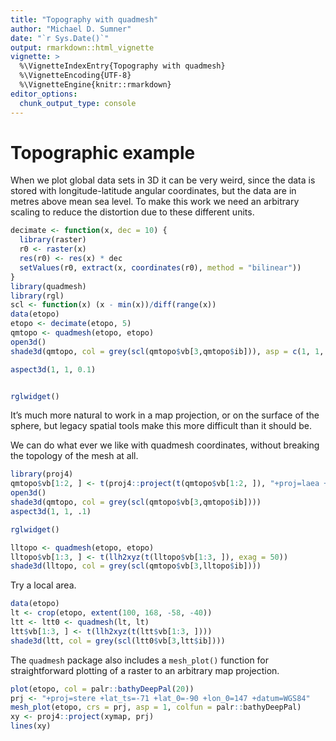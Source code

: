 ```yaml
---
title: "Topography with quadmesh"
author: "Michael D. Sumner"
date: "`r Sys.Date()`"
output: rmarkdown::html_vignette
vignette: >
  %\VignetteIndexEntry{Topography with quadmesh}
  %\VignetteEncoding{UTF-8}
  %\VignetteEngine{knitr::rmarkdown}
editor_options: 
  chunk_output_type: console
---
```


# Topographic example

When we plot global data sets in 3D it can be very weird, since the data is stored with longitude-latitude angular coordinates, but the data are in metres above mean sea level. To make this work we need an arbitrary scaling to reduce the distortion due to these different units. 

```r
decimate <- function(x, dec = 10) {
  library(raster)
  r0 <- raster(x)
  res(r0) <- res(x) * dec
  setValues(r0, extract(x, coordinates(r0), method = "bilinear"))
}
library(quadmesh)
library(rgl)
scl <- function(x) (x - min(x))/diff(range(x))
data(etopo)
etopo <- decimate(etopo, 5)
qmtopo <- quadmesh(etopo, etopo)
open3d()
shade3d(qmtopo, col = grey(scl(qmtopo$vb[3,qmtopo$ib])), asp = c(1, 1, 0.0001))

aspect3d(1, 1, 0.1)


rglwidget()
```

It's much more natural to work in a map projection, or on the surface of the sphere, but legacy spatial tools make this more difficult than it should be. 

We can do what ever we like with quadmesh coordinates, without breaking the topology of the mesh at all. 

```r
library(proj4)
qmtopo$vb[1:2, ] <- t(proj4::project(t(qmtopo$vb[1:2, ]), "+proj=laea +ellps=WGS84 +lat_0=-90"))
open3d()
shade3d(qmtopo, col = grey(scl(qmtopo$vb[3,qmtopo$ib])))
aspect3d(1, 1, .1)

rglwidget()

lltopo <- quadmesh(etopo, etopo)
lltopo$vb[1:3, ] <- t(llh2xyz(t(lltopo$vb[1:3, ]), exag = 50))
shade3d(lltopo, col = grey(scl(qmtopo$vb[3,lltopo$ib])))

```


Try a local area. 

```r
data(etopo)
lt <- crop(etopo, extent(100, 168, -58, -40))
ltt <- ltt0 <- quadmesh(lt, lt)
ltt$vb[1:3, ] <- t(llh2xyz(t(ltt$vb[1:3, ])))
shade3d(ltt, col = grey(scl(ltt0$vb[3,ltt$ib])))

```

The `quadmesh` package also includes a `mesh_plot()` function for straightforward plotting of a raster to an arbitrary map projection. 

```r
plot(etopo, col = palr::bathyDeepPal(20))
prj <- "+proj=stere +lat_ts=-71 +lat_0=-90 +lon_0=147 +datum=WGS84"
mesh_plot(etopo, crs = prj, asp = 1, colfun = palr::bathyDeepPal)
xy <- proj4::project(xymap, prj)
lines(xy)


```
